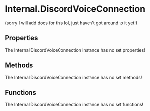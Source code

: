 [//]: # (This file was automatically compiled through the Generator luau code under this repository)
[//]: # (if you want to edit the documentation of discord-luau, please write changes)
[//]: # (to the discord-luau repository itself, we extract the comments from discord-luau and translate)
[//]: # (them into markdown files that Nextra can interpret!)

[//]: # (----- NEXTRA COMPONENTS IMPORT ----- )


[//]: # (----- DOCUMENT HEADER ----- )

# Internal.DiscordVoiceConnection

(sorry I will add docs for this lol, just haven't got around to it yet!)

[//]: # (----- DOCUMENT PROPERTIES ----- )

## Properties

The Internal.DiscordVoiceConnection instance has no set properties!

[//]: # (----- DOCUMENT METHODS ----- )

## Methods

The Internal.DiscordVoiceConnection instance has no set methods!

[//]: # (----- DOCUMENT FUNCTIONS ----- )

## Functions

The Internal.DiscordVoiceConnection instance has no set functions!

